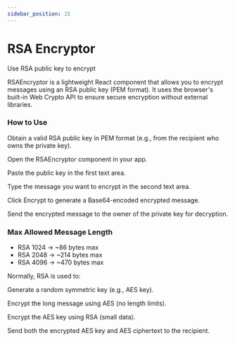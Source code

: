 ```yaml
---
sidebar_position: 15
---
```


# RSA Encryptor


Use RSA public key to encrypt 

RSAEncryptor is a lightweight React component that allows you to encrypt messages using an RSA public key (PEM format).
It uses the browser's built-in Web Crypto API to ensure secure encryption without external libraries.








<RSAEncryptor />


### How to Use

Obtain a valid RSA public key in PEM format (e.g., from the recipient who owns the private key).

Open the RSAEncryptor component in your app.

Paste the public key in the first text area.

Type the message you want to encrypt in the second text area.

Click Encrypt to generate a Base64-encoded encrypted message.

Send the encrypted message to the owner of the private key for decryption.

### Max Allowed Message Length

- RSA 1024 → ~86 bytes max
- RSA 2048 → ~214 bytes max
- RSA 4096 → ~470 bytes max

Normally, RSA is used to:

Generate a random symmetric key (e.g., AES key).

Encrypt the long message using AES (no length limits).

Encrypt the AES key using RSA (small data).

Send both the encrypted AES key and AES ciphertext to the recipient.
